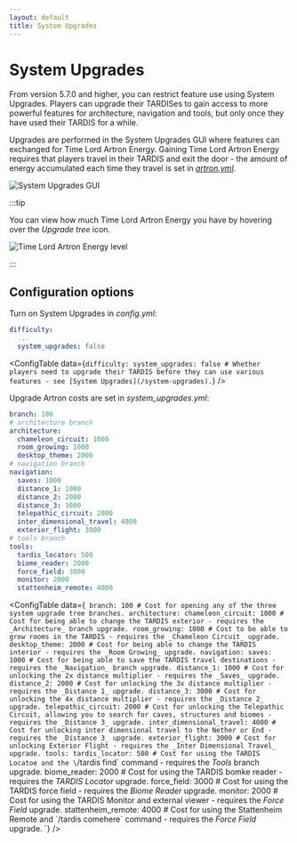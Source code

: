 ```yaml
---
layout: default
title: System Upgrades
---
```



# System Upgrades

From version 5.7.0 and higher, you can restrict feature use using System Upgrades. Players can upgrade their TARDISes to gain access to more powerful features for architecture, navigation and tools, but only once they have used their TARDIS for a while.

Upgrades are performed in the System Upgrades GUI where features can exchanged for Time Lord Artron Energy. Gaining Time Lord Artron Energy requires that players travel in their TARDIS and exit the door - the amount of energy accumulated each time they travel is set in [_artron.yml_](/configuration/energy#player).

![System Upgrades GUI](/images/docs/system_upgrades_gui.png)

:::tip

You can view how much Time Lord Artron Energy you have by hovering over the _Upgrade tree_ icon.

![Time Lord Artron Energy level](/images/docs/system_upgrades_artron_display.jpg)

:::

## Configuration options

Turn on System Upgrades in _config.yml_:

```yaml title="/plugins/TARDIS/config.yml"
difficulty:
  ...
  system_upgrades: false
```

<ConfigTable data={`
difficulty:
  system_upgrades: false # Whether players need to upgrade their TARDIS before they can use various features - see [System Upgrades](/system-upgrades).
`} />

Upgrade Artron costs are set in _system_upgrades.yml_:

```yaml title="/plugins/TARDIS/_system_upgrades.yml"
branch: 100
# architecture branch
architecture:
  chameleon_circuit: 1000
  room_growing: 1000
  desktop_theme: 2000
# navigation branch
navigation:
  saves: 1000
  distance_1: 1000
  distance_2: 2000
  distance_3: 3000
  telepathic_circuit: 2000
  inter_dimensional_travel: 4000
  exterior_flight: 3000
# tools branch
tools:
  tardis_locator: 500
  biome_reader: 2000
  force_field: 3000
  monitor: 2000
  stattenheim_remote: 4000
```

<ConfigTable data={`
branch: 100 # Cost for opening any of the three system upgrade tree branches.
architecture:
  chameleon_circuit: 1000 # Cost for being able to change the TARDIS exterior - requires the _Architecture_ branch upgrade.
  room_growing: 1000 # Cost to be able to grow rooms in the TARDIS - requires the _Chameleon Circuit_ upgrade.
  desktop_theme: 2000 # Cost for being able to change the TARDIS interior - requires the _Room Growing_ upgrade.
navigation:
  saves: 1000 # Cost for being able to save the TARDIS travel destinations - requires the _Navigation_ branch upgrade.
  distance_1: 1000 # Cost for unlocking the 2x distance multiplier - requires the _Saves_ upgrade.
  distance_2: 2000 # Cost for unlocking the 3x distance multiplier - requires the _Distance 1_ upgrade.
  distance_3: 3000 # Cost for unlocking the 4x distance multiplier - requires the _Distance 2_ upgrade.
  telepathic_circuit: 2000 # Cost for unlocking the Telepathic Circuit, allowing you to search for caves, structures and biomes - requires the _Distance 3_ upgrade.
  inter_dimensional_travel: 4000 # Cost for unlocking inter dimensional travel to the Nether or End - requires the _Distance 3_ upgrade.
  exterior_flight: 3000 # Cost for unlocking Exterior Flight - requires the _Inter Dimensional Travel_ upgrade.
tools:
  tardis_locator: 500 # Cost for using the TARDIS Locatoe and the \`/tardis find\` command - requires the _Tools_ branch upgrade.
  biome_reader: 2000 # Cost for using the TARDIS bomke reader - requires the _TARDIS Locator_ upgrade.
  force_field: 3000 # Cost for using the TARDIS force field - requires the _Biome Reader_ upgrade.
  monitor: 2000 # Cost for using the TARDIS Monitor and external viewer - requires the _Force Field_ upgrade.
  stattenheim_remote: 4000 # Cost for using the Stattenheim Remote and \`/tardis comehere\` command - requires the _Force Field_ upgrade.
`} />
